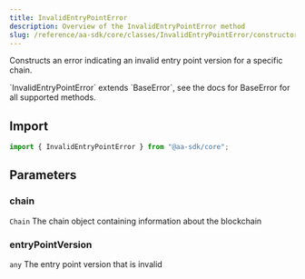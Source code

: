 ```yaml
---
title: InvalidEntryPointError
description: Overview of the InvalidEntryPointError method
slug: /reference/aa-sdk/core/classes/InvalidEntryPointError/constructor
---
```



Constructs an error indicating an invalid entry point version for a specific chain.

<Note>
  `InvalidEntryPointError` extends `BaseError`, see the docs for BaseError for
  all supported methods.
</Note>

## Import

```ts
import { InvalidEntryPointError } from "@aa-sdk/core";
```

## Parameters

### chain

`Chain`
The chain object containing information about the blockchain

### entryPointVersion

`any`
The entry point version that is invalid
